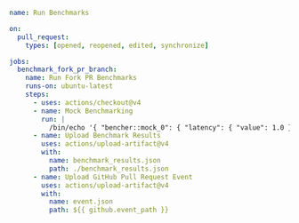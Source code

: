 ```yaml title=".github/workflows/fork_pr_benchmarks_run.yml"
name: Run Benchmarks

on:
  pull_request:
    types: [opened, reopened, edited, synchronize]

jobs:
  benchmark_fork_pr_branch:
    name: Run Fork PR Benchmarks
    runs-on: ubuntu-latest
    steps:
      - uses: actions/checkout@v4
      - name: Mock Benchmarking
        run: |
          /bin/echo '{ "bencher::mock_0": { "latency": { "value": 1.0 } } }' > benchmark_results.json
      - name: Upload Benchmark Results
        uses: actions/upload-artifact@v4
        with:
          name: benchmark_results.json
          path: ./benchmark_results.json
      - name: Upload GitHub Pull Request Event
        uses: actions/upload-artifact@v4
        with:
          name: event.json
          path: ${{ github.event_path }}
```
